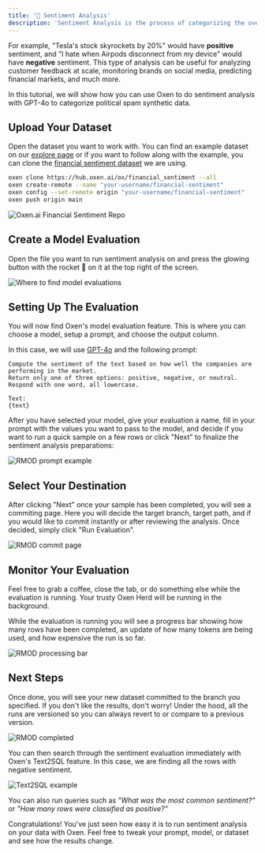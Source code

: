 ```yaml
---
title: '🧐 Sentiment Analysis'
description: 'Sentiment Analysis is the process of categorizing the overall feeling and opinion of a piece of text. Usually it is broken down into multiple categories such as positive, negative, and neutral.'
---
```


For example, "Tesla's stock skyrockets by 20%" would have __positive__ sentiment, and "I hate when Airpods disconnect from my device" would have __negative__ sentiment. This type of analysis can be useful for analyzing customer feedback at scale, monitoring brands on social media, predicting financial markets, and much more.

In this tutorial, we will show how you can use Oxen to do sentiment analysis with GPT-4o to categorize political spam synthetic data.

## Upload Your Dataset

Open the dataset you want to work with. You can find an example dataset on our [explore page](https://www.oxen.ai/explore) or if you want to follow along with the example, you can clone the [financial sentiment dataset](https://www.oxen.ai/ox/financial_sentiment) we are using.

```bash
oxen clone https://hub.oxen.ai/ox/financial_sentiment --all
oxen create-remote --name "your-username/financial-sentiment"
oxen config --set-remote origin "your-username/financial-sentiment"
oxen push origin main
```

<img
  className="block"
  src="/images/financial_sentiment_dataset.png"
  alt="Oxen.ai Financial Sentiment Repo"
/>

## Create a Model Evaluation

Open the file you want to run sentiment analysis on and press the glowing button with the rocket 🚀 on it at the top right of the screen.


<img
  className="block"
  src="/images/rmod_button.png"
  alt="Where to find model evaluations"
/>

## Setting Up The Evaluation

You will now find Oxen's model evaluation feature. This is where you can choose a model, setup a prompt, and choose the output column.

In this case, we will use [GPT-4o](https://platform.openai.com/docs/models/gpt-4o) and the following prompt:

```
Compute the sentiment of the text based on how well the companies are performing in the market.
Return only one of three options: positive, negative, or neutral.
Respond with one word, all lowercase.

Text:
{text}
```

After you have selected your model, give your evaluation a name, fill in your prompt with the values you want to pass to the model, and decide if you want to run a quick sample on a few rows or click "Next" to finalize the sentiment analysis preparations:

<img
  className="block"
  src="/images/rmod_prompt.png"
  alt="RMOD prompt example"
/>

## Select Your Destination

After clicking "Next" once your sample has been completed, you will see a commiting page. Here you will decide the target branch, target path, and if you would like to commit instantly or after reviewing the analysis. Once decided, simply click "Run Evaluation".

<img
  className="block"
  src="/images/rmod_commit_page.png"
  alt="RMOD commit page"
/>

## Monitor Your Evaluation

Feel free to grab a coffee, close the tab, or do something else while the evaluation is running. Your trusty Oxen Herd will be running in the background.

While the evaluation is running you will see a progress bar showing how many rows have been completed, an update of how many tokens are being used, and how expensive the run is so far.


<img
  className="block"
  src="/images/rmod_status_bar.png"
  alt="RMOD processing bar"
/>

## Next Steps

Once done, you will see your new dataset committed to the branch you specified. If you don't like the results, don't worry! Under the hood, all the runs are versioned so you can always revert to or compare to a previous version.


<img
  className="block"
  src="/images/rmod_final_page.png"
  alt="RMOD completed"
/>

You can then search through the sentiment evaluation immediately with Oxen's Text2SQL feature. In this case, we are finding all the rows with negative sentiment.

<img
  className="block"
  src="/images/text2sql_sentiment.png"
  alt="Text2SQL example"
/>

You can also run queries such as *"What was the most common sentiment?"* or *"How many rows were classified as positive?"*

Congratulations! You've just seen how easy it is to run sentiment analysis on your data with Oxen. Feel free to tweak your prompt, model, or dataset and see how the results change.